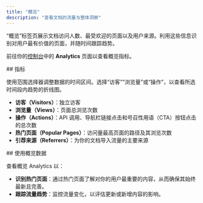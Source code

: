 ```yaml
---
title: "概览"
description: "查看文档的流量与整体洞察"
---
```


“概览”标签页展示文档访问人数、最受欢迎的页面以及用户来源。利用这些信息识别对用户最有价值的页面，并随时间跟踪趋势。

前往你的[控制台](https://dashboard.mintlify.com/products/analytics)中的 **Analytics** 页面以查看概览指标。

<div id="metrics">
  ## 指标
</div>

使用范围选择器调整数据的时间区间。选择“访客”“浏览量”或“操作”，以查看所选时间段内趋势的折线图。

- **访客（Visitors）**：独立访客
- **浏览量（Views）**：页面总浏览次数
- **操作（Actions）**：API 调用、导航栏链接点击和号召性用语（CTA）按钮点击的总次数
- **热门页面（Popular Pages）**：访问量最高页面的路径及其浏览次数
- **引荐来源（Referrers）**：为你的文档导入流量的主要来源

<div id="using-overview-data">
  ## 使用概览数据
</div>

查看概览 Analytics 以：

- **识别热门页面**：通过热门页面了解对你的用户最重要的内容，从而确保其始终最新且完善。
- **跟踪流量趋势**：监控流量变化，以评估更新或新增内容的影响。